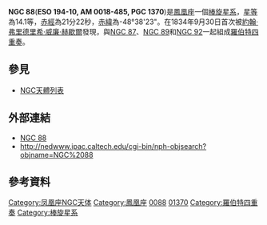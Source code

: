 {{Infobox Galaxy
| name = [[New_General_Catalogue|NGC]] 88
| image =[[Image:NGC_0088_DSS.jpg|300px]]
| epoch = [[J2000|J2000]]
| type = SB
| ra = {{RA|00|21|21.8}}<ref name="ned">[http://www.astro.pef.zcu.cz/objekty/ngc88/ NGC 88] {{webarchive|url=https://archive.is/20070614104612/http://www.astro.pef.zcu.cz/objekty/ngc88/ |date=2007-06-14 }}</ref>
| dec = {{DEC|-48|38|25}}<ref name="ned" />
| dist_ly = 160 [[光年|百萬光年]] 
| z = 
| appmag_v = 14.1<ref name="ned" />
| size_v =  0′.8 × 0′.5<ref name="ned" />
| constellation name = [[鳳凰座|鳳凰座]]
| notes = 
| names = [[Principal_Galaxies_Catalogue|PGC]] 1370, ESO 194-G010
}}'''NGC 88'''('''ESO 194-10, AM 0018-485, PGC 1370''')是[[鳳凰座|鳳凰座]]一個[[棒旋星系|棒旋星系]]，[[星等|星等]]為14.1等，[[赤經|赤經]]為21分22秒，[[赤緯|赤緯]]為-48°38'23"。在1834年9月30日首次被[[約翰·弗里德里希·威廉·赫歇爾|約翰·弗里德里希·威廉·赫歇爾]]發現，與[[NGC_87|NGC 87]]、[[NGC_89|NGC 89]]和[[NGC_92|NGC 92]]一起組成[[羅伯特四重奏|羅伯特四重奏]]。

== 參見 ==
* [[NGC天體列表|NGC天體列表]]

== 外部連結 ==
* [https://web.archive.org/web/20041025224020/http://www.seds.org/~spider/ngc/ngc_fr.cgi?88 NGC 88]
* http://nedwww.ipac.caltech.edu/cgi-bin/nph-objsearch?objname=NGC%2088{{Wayback|url=http://nedwww.ipac.caltech.edu/cgi-bin/nph-objsearch?objname=NGC%2088 |date=20191018194501 }}

== 參考資料 ==
{{reflist}}

{{Catalogs|NGC=88|PGC=1370}}
{{Robert's Quartet}}

[[Category:凤凰座NGC天体|Category:凤凰座NGC天体]]
[[Category:鳳凰座|Category:鳳凰座]]
[[Category:NGC天體|0088]]
[[Category:PGC天體|01370]]
[[Category:羅伯特四重奏|Category:羅伯特四重奏]]
[[Category:棒旋星系|Category:棒旋星系]]